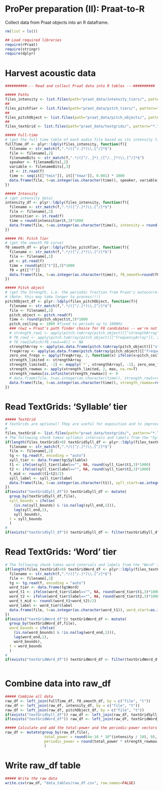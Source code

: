 # ProPer preparation (II): Praat-to-R

Collect data from Praat objects into an R dataframe.

```r
rm(list = ls())

## Load required libraries 
require(rPraat)
require(stringr)
require(dplyr)
```

# Harvest acoustic data

```r
##########--- Read and collect Praat data into R tables ---########## 

##### Paths
files_intensity <- list.files(path="praat_data/intensity_tiers/", pattern="*.IntensityTier",full.names=T)
##
files_pitchTier <- list.files(path="praat_data/pitch_tiers/", pattern="*.PitchTier",full.names=T)
##
files_pitchObject <- list.files(path="praat_data/pitch_objects/", pattern="*.Pitch",full.names=T)
##
files_textGrid <- list.files(path="praat_data/textgrids/", pattern="*.TextGrid",full.names=T)

##### Full-time 
# (get the full time table of each audio file based on its intensity tier)
fullTime_df <- plyr::ldply(files_intensity, function(f){  
  filename <- str_match(f,".*/([^/.]*)\\.[^/]*$")
  file <- filename[,2] 
  filenameBits <- str_match(f,".*/([^/._]*)_([^/._]*)\\.[^/]*$")
  speaker <- filenameBits[,2]
  variable <- filenameBits[,3]
  it <- it.read(f)
  time <- seq(it[["tmin"]], it[["tmax"]], 0.001) * 1000
  data.frame(file, t=as.integer(as.character(time)), speaker, variable)
})

##### Intensity 
# (get intensity data)
intensity_df <- plyr::ldply(files_intensity, function(f){  
  filename <- str_match(f,".*/([^/.]*)\\.[^/]*$")
  file <- filename[,2] 
  intensitier <- it.read(f)
  time = round(intensitier$t,3)*1000
  data.frame(file, t=as.integer(as.character(time)), intensity = round(intensitier$i,4))
})

##### F0: Pitch Tier 
# (get the smooth F0 curve)
f0_smooth_df <- plyr::ldply(files_pitchTier, function(f){  
  filename <- str_match(f,".*/([^/.]*)\\.[^/]*$")
  file <- filename[,2] 
  pt <- pt.read(f)
  time = round(pt[["t"]],3)*1000
  f0 = pt[["f"]]
  data.frame(file, t=as.integer(as.character(time)), f0_smooth=round(f0,2)) 
})

##### Pitch object  
# (get the Strength, i.e. the periodic fraction from Praat's autocorrelation, and frequency of selected pitch candidates: rowmax = highest strength value within the frequency range (up to 'pitch_ceiling'); row1 = Praat's path finder choice for F0 candidates
# (Note: this may take longer to process!!!)
pitchObject_df <- plyr::ldply(files_pitchObject, function(f){  
  filename <- str_match(f,".*/([^/.]*)\\.[^/]*$")
  file <- filename[,2] 
  pitch_object <- pitch.read(f)
  time <- round(pitch_object$t,3)*1000
  pitch_ceiling <- 1000 #fixed to periods up to 1000Hz
  ### row1 = Praat's path finder choice for F0 candidates -- we're not using these eventually
  # strength_row1 <- apply(pitch.toArray(pitch_object)[["strengthArray"]], 2, function(x) x[1])
  # f0_row1 <- apply(pitch.toArray(pitch_object)[["frequencyArray"]], 2, function(x) x[1])
  # f0_row1[which(f0_row1==0)] <- NA
  strengthArray <- apply(as.data.frame(pitch.toArray(pitch_object)[["strengthArray"]]), 2, function(x) ifelse(x==0,NA,x))
  freqArray <- apply(as.data.frame(pitch.toArray(pitch_object)[["frequencyArray"]]), 2, function(x) ifelse(x==0,NA,x))
  zero_one_freqs <- apply(freqArray, 2, function(x) ifelse(x>pitch_ceiling, 0, 1))
  strength_limited <- strengthArray
  strength_limited[, -1] <- mapply(`*`, strengthArray[, -1], zero_one_freqs[, -1])
  strength_rowmax <- apply(strength_limited, 2, max, na.rm=T)
  strength_rowmax[is.infinite(strength_rowmax)] <- 0
  # data.frame(file, t=as.integer(as.character(time)), strength_row1=round(strength_row1,7), f0_row1=round(f0_row1,2), strength_rowmax=round(strength_rowmax,7))
  data.frame(file, t=as.integer(as.character(time)), strength_rowmax=round(strength_rowmax,7))
})
```

# Read TextGrids: 'Syllable' tier

```r

##### TextGrid
# TextGrids are optional! They are useful for exposition and to improve the automatic detection. By default, TextGrids are expected with at least one interval tier demarcating syllabic boundaries
#
files_textGrid <- list.files(path="praat_data/textgrids/", pattern="*.TextGrid",full.names=T)
# The following chunk takes syllabic intervals and labels from the "Syllable" tier
if(length(files_textGrid)>0) textGridSyll_df <- plyr::ldply(files_textGrid, function(f){
  filename <- str_match(f,".*/([^/.]*)\\.[^/]*$")
  file <- filename[,2]
  tg <- tg.read(f, encoding = "auto")
  syll_tier <- data.frame(tg$Syllable)
  t1 <- ifelse(syll_tier$label=="", NA, round(syll_tier$t1,3)*1000)
  t2 <- ifelse(syll_tier$label=="", NA, round(syll_tier$t2,3)*1000)
  t_mid <- round((t1+t2)/2)
  syll_label <- syll_tier$label
  data.frame(file, t=as.integer(as.character(t1)), syll_start=as.integer(as.character(t1)), syll_mid=as.integer(as.character(t_mid)), syll_end=as.integer(as.character(t2)), syll_bounds=as.integer(as.character(t1)), syll_label)
})
if(exists("textGridSyll_df")) textGridSyll_df <- mutate(
  group_by(textGridSyll_df,file),
  syll_bounds = ifelse(
    (is.na(syll_bounds) & !is.na(lag(syll_end,1))),
    lag(syll_end,1), 
    syll_bounds),
  t = syll_bounds
  )
#
if(exists("textGridSyll_df")) textGridSyll_df <- filter(textGridSyll_df, !is.na(t))

```

# Read TextGrids: 'Word' tier

```r

# The following chunk takes word intervals and labels from the "Word" tier (for exposition purposes)
if(length(files_textGrid)>0) textGridWord_df <- plyr::ldply(files_textGrid, function(f){
  filename <- str_match(f,".*/([^/.]*)\\.[^/]*$")
  file <- filename[,2]
  tg <- tg.read(f, encoding = "auto")
  word_tier <- data.frame(tg$Word)
  word_t1 <- ifelse(word_tier$label=="", NA, round(word_tier$t1,3)*1000)
  word_t2 <- ifelse(word_tier$label=="", NA, round(word_tier$t2,3)*1000)
  word_t_mid <- round((word_t1+word_t2)/2)
  word_label <- word_tier$label
  data.frame(file, t=as.integer(as.character(word_t1)), word_start=as.integer(as.character(word_t1)), word_mid=as.integer(as.character(word_t_mid)), word_end=as.integer(as.character(word_t2)), word_bounds=as.integer(as.character(word_t1)), word_label)
})
if(exists("textGridWord_df")) textGridWord_df <- mutate(
  group_by(textGridWord_df,file),
  word_bounds = ifelse(
    (is.na(word_bounds) & !is.na(lag(word_end,1))),
    lag(word_end,1), 
    word_bounds),
  t = word_bounds
  )
#
if(exists("textGridWord_df")) textGridWord_df <- filter(textGridWord_df, !is.na(t))
  
```

# Combine data into raw_df

```r

##### Combine all data
raw_df <- left_join(fullTime_df, f0_smooth_df, by = c("file", "t"))
raw_df <- left_join(raw_df, intensity_df, by = c("file", "t"))
raw_df <- left_join(raw_df, pitchObject_df, by = c("file", "t"))
if(exists("textGridSyll_df")) raw_df <- left_join(raw_df, textGridSyll_df, by = c("file", "t"))
if(exists("textGridWord_df")) raw_df <- left_join(raw_df, textGridWord_df, by = c("file", "t"))

##### Calculate and add the total-power and the periodic-power vectors
raw_df <- mutate(group_by(raw_df,file),
                  total_power = round(4e-10 * 10^(intensity / 10), 9),
                  periodic_power = round(total_power * strength_rowmax, 9)
                  )

```

# Write raw_df table

```r
##### Write the raw data
write.csv(raw_df, "data_tables/raw_df.csv", row.names=FALSE)
```